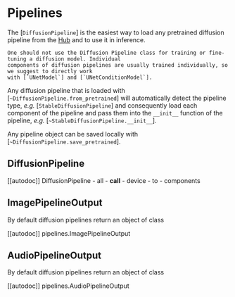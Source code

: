 <!--Copyright 2022 The HuggingFace Team. All rights reserved.

Licensed under the Apache License, Version 2.0 (the "License"); you may not use this file except in compliance with
the License. You may obtain a copy of the License at

http://www.apache.org/licenses/LICENSE-2.0

Unless required by applicable law or agreed to in writing, software distributed under the License is distributed on
an "AS IS" BASIS, WITHOUT WARRANTIES OR CONDITIONS OF ANY KIND, either express or implied. See the License for the
specific language governing permissions and limitations under the License.
-->

# Pipelines

The [`DiffusionPipeline`] is the easiest way to load any pretrained diffusion pipeline from the [Hub](https://huggingface.co/models?library=diffusers) and to use it in inference.

<Tip>
	
	One should not use the Diffusion Pipeline class for training or fine-tuning a diffusion model. Individual 
	components of diffusion pipelines are usually trained individually, so we suggest to directly work 
	with [`UNetModel`] and [`UNetConditionModel`].

</Tip>

Any diffusion pipeline that is loaded with [`~DiffusionPipeline.from_pretrained`] will automatically 
detect the pipeline type, *e.g.* [`StableDiffusionPipeline`] and consequently load each component of the 
pipeline and pass them into the `__init__` function of the pipeline, *e.g.* [`~StableDiffusionPipeline.__init__`].

Any pipeline object can be saved locally with [`~DiffusionPipeline.save_pretrained`].

## DiffusionPipeline
[[autodoc]] DiffusionPipeline
	- all
	- __call__
	- device
	- to
	- components

## ImagePipelineOutput
By default diffusion pipelines return an object of class

[[autodoc]] pipelines.ImagePipelineOutput

## AudioPipelineOutput
By default diffusion pipelines return an object of class

[[autodoc]] pipelines.AudioPipelineOutput
